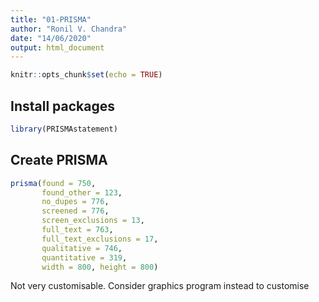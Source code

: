 ```yaml
---
title: "01-PRISMA"
author: "Ronil V. Chandra"
date: "14/06/2020"
output: html_document
---
```


```r
knitr::opts_chunk$set(echo = TRUE)
```

## Install packages

```r
library(PRISMAstatement)
```

## Create PRISMA

```r

prisma(found = 750,
       found_other = 123,
       no_dupes = 776, 
       screened = 776, 
       screen_exclusions = 13, 
       full_text = 763,
       full_text_exclusions = 17, 
       qualitative = 746, 
       quantitative = 319,
       width = 800, height = 800)

```


Not very customisable. Consider graphics program instead to customise



